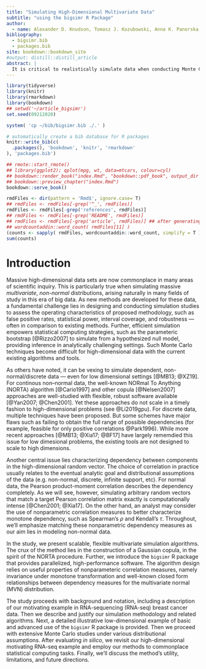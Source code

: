 ```yaml
--- 
title: "Simulating High-Dimensional Multivariate Data"
subtitle: "using the bigsimr R Package"
author:
  - name: Alexander D. Knudson, Tomasz J. Kozubowski, Anna K. Panorska, Juli Petereit, and Alfred G. Schissler
bibliography:
  - bigsimr.bib
  - packages.bib
site: bookdown::bookdown_site
#output: distill::distill_article
abstract: |
  It is critical to realistically simulate data when conducting Monte Carlo studies and methods. But measurements are often correlated and high dimensional in this era of big data, such as data obtained through high-throughput biomedical experiments. Due to computational complexity and a lack of user-friendly software available to simulate these massive multivariate constructions, researchers may resort to simulation designs that posit independence or perform arbitrary data transformations. This greatly diminishes insights into the empirical operating characteristics of any proposed methodology, such as false positive rates, statistical power, interval coverage, and robustness. This article introduces the `bigsimr` R package that provides a flexible, scaleable procedure to simulate high-dimensional random vectors with given marginal characteristics and dependency measures. We'll describe the functions included in the package, including multi-core and graphical-processing-unit accelerated algorithms to simulate random vectors, estimate correlation matrices, and find close positive semi-definite matrices. Finally, we demonstrate the power of `bigsimr` by applying these functions to our motivating dataset --- RNA-sequencing data obtained from breast cancer tumor samples with sample size $n=1212$ patients and dimension $d>1000$.
---
```


<!-- keywords simulation multivariate models high-dimensional data R packages -->

```r
library(tidyverse)
library(knitr)
library(rmarkdown)
library(bookdown)
## setwd('~/article_bigsimr')
set.seed(09212020)
```

```r
system( 'cp ~/bib/bigsimr.bib ./.' )
```

```r
# automatically create a bib database for R packages
knitr::write_bib(c(
  .packages(), 'bookdown', 'knitr', 'rmarkdown'
), 'packages.bib')
```

```r
## rmote::start_rmote()
## library(ggplot2); qplot(mpg, wt, data=mtcars, colour=cyl)
## bookdown::render_book("index.Rmd", "bookdown::pdf_book", output_dir = "pdf")
## bookdown::preview_chapter("index.Rmd")
bookdown::serve_book()
```

```r
rmdFiles <- dir(pattern = 'Rmd$', ignore.case= T)
## rmdFiles <- rmdFiles[-grep('^_', rmdFiles)]
rmdFiles <- rmdFiles[-grep('references', rmdFiles)]
## rmdFiles <- rmdFiles[-grep('README', rmdFiles)]
## rmdFiles <- rmdFiles[-grep('article', rmdFiles)] ## after generating a single document
## wordcountaddin::word_count( rmdFiles[11] )
(counts <- sapply( rmdFiles, wordcountaddin::word_count, simplify = T ))
sum(counts)
```

# Introduction

Massive high-dimensional data sets are now commonplace in many areas of scientific inquiry.
This is particularly true when simulating massive *multivariate*, *non-normal* distributions, arising naturally in many fields of study in this era of big data.
As new methods are developed for these data, a fundamental challenge lies in designing and conducting simulation studies to assess the operating characteristics of proposed methodology, such as false positive rates, statistical power, interval coverage, and robustness --- often in comparison to existing methods.
Further, efficient simulation empowers statistical computing strategies, such as the parameteric bootstrap [@Rizzo2007] to simulate from a hypothesized null model, providing inference in analytically challenging settings.
Such Monte Carlo techniques become difficult for high-dimensional data with the current existing algorithms and tools.

As others have noted, it can be vexing to simulate dependent, non-normal/discrete data ---  even for low dimensional settings [@MB13; @XZ19].
For continous non--normal data, the well-known NORmal To Anything (NORTA) algorithm [@Cario1997] and other copula [@Nelsen2007] approaches are well-studied with flexible, robust software available [@Yan2007; @Chen2001].
Yet these approaches do not scale in a timely fashion to high-dimensional problems (see @Li2019gpu). 
For discrete data, multiple techniques have been proposed.
But some schemes have major flaws such as failing to obtain the full range of possible dependencies (for example, feasible for only positive correlations @Park1996). 
While more recent approaches [@MB13; @Xia17; @BF17] have largely rememdied this issue for low dimesional problems, the existing tools are not designed to scale to high dimensions.

Another central issue lies characterizing dependency between components in the high-dimensional random vector.
The choice of correlation in practice usually relates to the eventual analytic goal and distributional assumptions of the data (e.g. non-normal, discrete, infinite support, etc). 
<!-- Here we propose a scheme that ignores the analytic goal --- and, instead, aims to match the empirically-derived estimated correlation data and marginal characteristics.  -->
For normal data, the Pearson product-moment correlation describes the dependency completely.
As we will see, however, simulating arbitrary random vectors that match a target Pearson correlation matrix exactly is computationally intense [@Chen2001; @Xia17]. 
On the other hand, an analyst may consider the use of nonparametric correlation measures to better characterize monotone dependency, such as Spearman's $\rho$ and Kendall's $\tau$.
Throughout, we'll emphasize matching these nonparametric dependency measures as our aim lies in modeling non-normal data.

In the study, we present scalable, flexible multivariate simulation algorithms. 
The crux of the method lies in the construction of a Gaussian copula, in the spirit of the NORTA procedure.
Further, we introduce the `bigsimr` R package that provides parallelized, high-performance software.
The algorithm design relies on useful properties of nonparameteric correlation measures, namely invariance under monotone transformation and well-known closed form relationships between dependency measures for the multivariate normal (MVN) distribution. 

The study proceeds with background and notation, including a description of our motivating example in RNA-sequencing (RNA-seq) breast cancer data.
Then we describe and justify our simulation methodology and related algorithms.
Next, a detailed illustrative low-dimensional example of basic and advanced use of the `bigsimr` R package is provided.
Then we proceed with extensive Monte Carlo studies under various distributional assumptions.
After evaluating *in silico*, we revisit our high-dimensional motivating RNA-seq example and employ our methods to commonplace statistical computing tasks.
Finally, we'll discuss the method's utility, limitations, and future directions.
